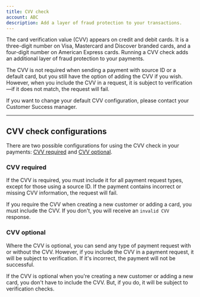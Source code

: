 ```yaml
---
title: CVV check
account: ABC
description: Add a layer of fraud protection to your transactions.
---
```


The card verification value (CVV) appears on credit and debit cards. It is a three-digit number on Visa, Mastercard and Discover branded cards, and a four-digit number on American Express cards. Running a CVV check adds an additional layer of fraud protection to your payments.

The CVV is not required when sending a payment with source ID or a default card, but you still have the option of adding the CVV if you wish. However, when you include the CVV in a request, it is subject to verification—if it does not match, the request will fail.

<TipBox variant="info">

If you want to change your default CVV configuration, please contact your Customer Success manager.

</TipBox>

---

## CVV check configurations

There are two possible configurations for using the CVV check in your payments: [CVV required](#CVVcheck-cvvrequired) and [CVV optional](#CVVcheck-cvvoptional).

### CVV required

<TipBox variant="info">

If the CVV is required, you must include it for all payment request types, except for those using a source ID. If the payment contains incorrect or missing CVV information, the request will fail.

</TipBox>

If you require the CVV when creating a new customer or adding a card, you must include the CVV. If you don't, you will receive an `invalid CVV` response.

### CVV optional

Where the CVV is optional, you can send any type of payment request with or without the CVV. However, if you include the CVV in a payment request, it will be subject to verification. If it's incorrect, the payment will not be successful.

<TipBox variant="info">

If the CVV is optional when you're creating a new customer or adding a new card, you don't have to include the CVV. But, if you do, it will be subject to verification checks.

</TipBox>
